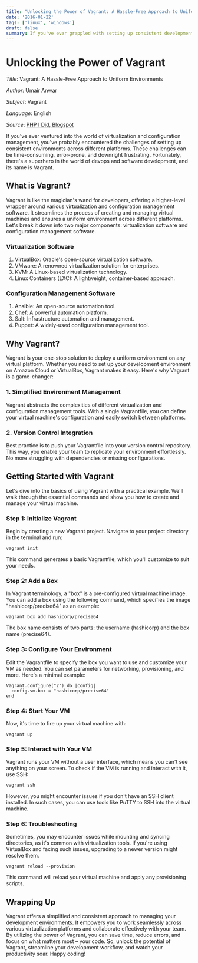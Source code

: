 ```yaml
---
title: "Unlocking the Power of Vagrant: A Hassle-Free Approach to Uniform Environments"
date: '2016-01-22'
tags: ['linux', 'windows']
draft: false
summary: If you've ever grappled with setting up consistent development environments across different platforms, you know the challenges – the wasted time, the frustrating errors, and the headaches. Enter Vagrant, the superhero of the devops and software development world.....
---
```


# Unlocking the Power of Vagrant

_Title_: Vagrant: A Hassle-Free Approach to Uniform Environments

_Author_: Umair Anwar

_Subject_: Vagrant

_Language_: English

_Source_: [PHP I Did, Blogspot](https://phpidid.blogspot.com/2016/01/vagrant-for-beginners-tutorial.html)

If you've ever ventured into the world of virtualization and configuration management, you've probably encountered the challenges of setting up consistent environments across different platforms. These challenges can be time-consuming, error-prone, and downright frustrating. Fortunately, there's a superhero in the world of devops and software development, and its name is Vagrant.

## What is Vagrant?
Vagrant is like the magician's wand for developers, offering a higher-level wrapper around various virtualization and configuration management software. It streamlines the process of creating and managing virtual machines and ensures a uniform environment across different platforms. Let's break it down into two major components: virtualization software and configuration management software.

### Virtualization Software
1. VirtualBox: Oracle's open-source virtualization software.
2. VMware: A renowned virtualization solution for enterprises.
3. KVM: A Linux-based virtualization technology.
4. Linux Containers (LXC): A lightweight, container-based approach.

### Configuration Management Software
1. Ansible: An open-source automation tool.
2. Chef: A powerful automation platform.
3. Salt: Infrastructure automation and management.
4. Puppet: A widely-used configuration management tool.

## Why Vagrant?
Vagrant is your one-stop solution to deploy a uniform environment on any virtual platform. Whether you need to set up your development environment on Amazon Cloud or VirtualBox, Vagrant makes it easy. Here's why Vagrant is a game-changer:

### 1. Simplified Environment Management
Vagrant abstracts the complexities of different virtualization and configuration management tools. With a single Vagrantfile, you can define your virtual machine's configuration and easily switch between platforms.

### 2. Version Control Integration
Best practice is to push your Vagrantfile into your version control repository. This way, you enable your team to replicate your environment effortlessly. No more struggling with dependencies or missing configurations.

## Getting Started with Vagrant
Let's dive into the basics of using Vagrant with a practical example. We'll walk through the essential commands and show you how to create and manage your virtual machine.

### Step 1: Initialize Vagrant
Begin by creating a new Vagrant project. Navigate to your project directory in the terminal and run:
```
vagrant init
```
This command generates a basic Vagrantfile, which you'll customize to suit your needs.

### Step 2: Add a Box
In Vagrant terminology, a "box" is a pre-configured virtual machine image. You can add a box using the following command, which specifies the image "hashicorp/precise64" as an example:
```
vagrant box add hashicorp/precise64
```
The box name consists of two parts: the username (hashicorp) and the box name (precise64).

### Step 3: Configure Your Environment
Edit the Vagrantfile to specify the box you want to use and customize your VM as needed. You can set parameters for networking, provisioning, and more. Here's a minimal example:
```
Vagrant.configure("2") do |config|
  config.vm.box = "hashicorp/precise64"
end
```

### Step 4: Start Your VM
Now, it's time to fire up your virtual machine with:
```
vagrant up
```
### Step 5: Interact with Your VM
Vagrant runs your VM without a user interface, which means you can't see anything on your screen. To check if the VM is running and interact with it, use SSH:
```
vagrant ssh
```
However, you might encounter issues if you don't have an SSH client installed. In such cases, you can use tools like PuTTY to SSH into the virtual machine.

### Step 6: Troubleshooting
Sometimes, you may encounter issues while mounting and syncing directories, as it's common with virtualization tools. If you're using VirtualBox and facing such issues, upgrading to a newer version might resolve them.
```
vagrant reload --provision
```
This command will reload your virtual machine and apply any provisioning scripts.

## Wrapping Up
Vagrant offers a simplified and consistent approach to managing your development environments. It empowers you to work seamlessly across various virtualization platforms and collaborate effectively with your team. By utilizing the power of Vagrant, you can save time, reduce errors, and focus on what matters most – your code. So, unlock the potential of Vagrant, streamline your development workflow, and watch your productivity soar. Happy coding!
